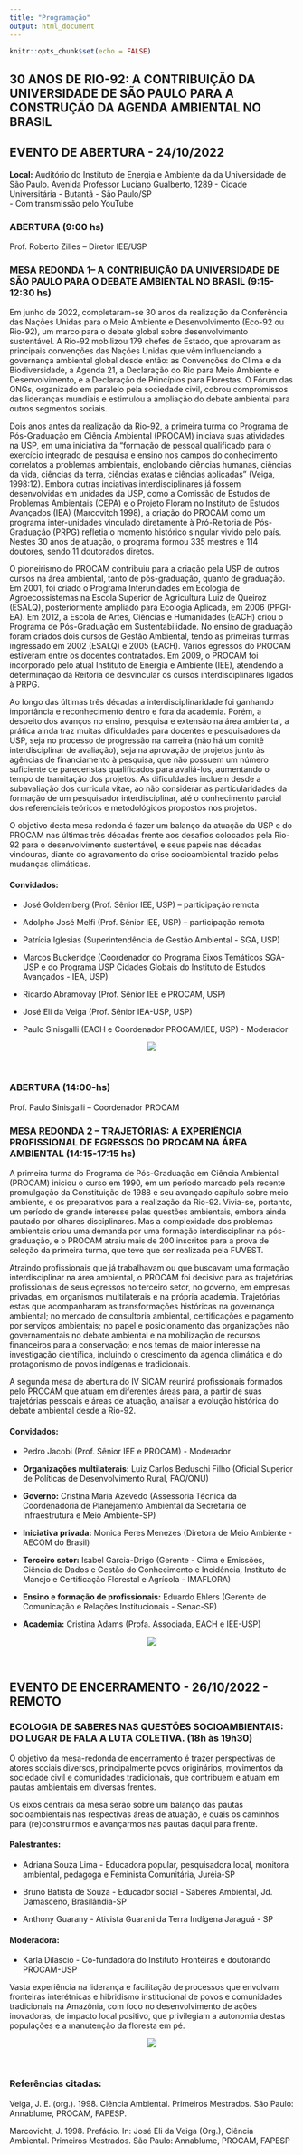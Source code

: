 ```yaml
---
title: "Programação"
output: html_document
---
```


```r
knitr::opts_chunk$set(echo = FALSE)
```

<link rel="stylesheet" href="https://cdn.jsdelivr.net/gh/jpswalsh/academicons@1/css/academicons.min.css">

## **30 ANOS DE RIO-92: A CONTRIBUIÇÃO DA UNIVERSIDADE DE SÃO PAULO PARA A CONSTRUÇÃO DA AGENDA AMBIENTAL NO BRASIL**



## **EVENTO DE ABERTURA - 24/10/2022**

**Local:** Auditório do Instituto de Energia e Ambiente da da Universidade de São Paulo. Avenida Professor Luciano Gualberto, 1289 - Cidade Universitária - Butantã - São Paulo/SP\
- Com transmissão pelo YouTube

### **ABERTURA (9:00 hs)**

Prof. Roberto Zilles -- Diretor IEE/USP

### **MESA REDONDA 1-- A CONTRIBUIÇÃO DA UNIVERSIDADE DE SÃO PAULO PARA O DEBATE AMBIENTAL NO BRASIL (9:15-12:30 hs)** {#mesa-redonda-1}

Em junho de 2022, completaram-se 30 anos da realização da Conferência das Nações Unidas para o Meio Ambiente e Desenvolvimento (Eco-92 ou Rio-92), um marco para o debate global sobre desenvolvimento sustentável. A Rio-92 mobilizou 179 chefes de Estado, que aprovaram as principais convenções das Nações Unidas que vêm influenciando a governança ambiental global desde então: as Convenções do Clima e da Biodiversidade, a Agenda 21, a Declaração do Rio para Meio Ambiente e Desenvolvimento, e a Declaração de Princípios para Florestas. O Fórum das ONGs, organizado em paralelo pela sociedade civil, cobrou compromissos das lideranças mundiais e estimulou a ampliação do debate ambiental para outros segmentos sociais.

Dois anos antes da realização da Rio-92, a primeira turma do Programa de Pós-Graduação em Ciência Ambiental (PROCAM) iniciava suas atividades na USP, em uma iniciativa da "formação de pessoal qualificado para o exercício integrado de pesquisa e ensino nos campos do conhecimento correlatos a problemas ambientais, englobando ciências humanas, ciências da vida, ciências da terra, ciências exatas e ciências aplicadas" (Veiga, 1998:12). Embora outras inciativas interdisciplinares já fossem desenvolvidas em unidades da USP, como a Comissão de Estudos de Problemas Ambientais (CEPA) e o Projeto Floram no Instituto de Estudos Avançados (IEA) (Marcovitch 1998), a criação do PROCAM como um programa inter-unidades vinculado diretamente à Pró-Reitoria de Pós-Graduação (PRPG) refletia o momento histórico singular vivido pelo país. Nestes 30 anos de atuação, o programa formou 335 mestres e 114 doutores, sendo 11 doutorados diretos.

O pioneirismo do PROCAM contribuiu para a criação pela USP de outros cursos na área ambiental, tanto de pós-graduação, quanto de graduação. Em 2001, foi criado o Programa Interunidades em Ecologia de Agroecossistemas na Escola Superior de Agricultura Luiz de Queiroz (ESALQ), posteriormente ampliado para Ecologia Aplicada, em 2006 (PPGI-EA). Em 2012, a Escola de Artes, Ciências e Humanidades (EACH) criou o Programa de Pós-Graduação em Sustentabilidade. No ensino de graduação foram criados dois cursos de Gestão Ambiental, tendo as primeiras turmas ingressado em 2002 (ESALQ) e 2005 (EACH). Vários egressos do PROCAM estiveram entre os docentes contratados. Em 2009, o PROCAM foi incorporado pelo atual Instituto de Energia e Ambiente (IEE), atendendo a determinação da Reitoria de desvincular os cursos interdisciplinares ligados à PRPG.

Ao longo das últimas três décadas a interdisciplinaridade foi ganhando importância e reconhecimento dentro e fora da academia. Porém, a despeito dos avanços no ensino, pesquisa e extensão na área ambiental, a prática ainda traz muitas dificuldades para docentes e pesquisadores da USP, seja no processo de progressão na carreira (não há um comitê interdisciplinar de avaliação), seja na aprovação de projetos junto às agências de financiamento à pesquisa, que não possuem um número suficiente de pareceristas qualificados para avaliá-los, aumentando o tempo de tramitação dos projetos. As dificuldades incluem desde a subavaliação dos curricula vitae, ao não considerar as particularidades da formação de um pesquisador interdisciplinar, até o conhecimento parcial dos referenciais teóricos e metodológicos propostos nos projetos.

O objetivo desta mesa redonda é fazer um balanço da atuação da USP e do PROCAM nas últimas três décadas frente aos desafios colocados pela Rio-92 para o desenvolvimento sustentável, e seus papéis nas décadas vindouras, diante do agravamento da crise socioambiental trazido pelas mudanças climáticas.

#### Convidados:

-   José Goldemberg (Prof. Sênior IEE, USP) -- participação remota

-   Adolpho José Melfi (Prof. Sênior IEE, USP) -- participação remota

-   Patrícia Iglesias (Superintendência de Gestão Ambiental - SGA, USP)

-   Marcos Buckeridge (Coordenador do Programa Eixos Temáticos SGA-USP e do Programa USP Cidades Globais do Instituto de Estudos Avançados - IEA, USP)

-   Ricardo Abramovay (Prof. Sênior IEE e PROCAM, USP)

-   José Eli da Veiga (Prof. Sênior IEA-USP, USP)

-   Paulo Sinisgalli (EACH e Coordenador PROCAM/IEE, USP) - Moderador

<center>![](https://sicam.com.br/img/mesa-redonda-1.png)</center>

<br>

### **ABERTURA (14:00-hs)**

Prof. Paulo Sinisgalli -- Coordenador PROCAM

### **MESA REDONDA 2 -- TRAJETÓRIAS: A EXPERIÊNCIA PROFISSIONAL DE EGRESSOS DO PROCAM NA ÁREA AMBIENTAL (14:15-17:15 hs)**

A primeira turma do Programa de Pós-Graduação em Ciência Ambiental (PROCAM) iniciou o curso em 1990, em um período marcado pela recente promulgação da Constituição de 1988 e seu avançado capítulo sobre meio ambiente, e os preparativos para a realização da Rio-92. Vivia-se, portanto, um período de grande interesse pelas questões ambientais, embora ainda pautado por olhares disciplinares. Mas a complexidade dos problemas ambientais criou uma demanda por uma formação interdisciplinar na pós-graduação, e o PROCAM atraiu mais de 200 inscritos para a prova de seleção da primeira turma, que teve que ser realizada pela FUVEST.

Atraindo profissionais que já trabalhavam ou que buscavam uma formação interdisciplinar na área ambiental, o PROCAM foi decisivo para as trajetórias profissionais de seus egressos no terceiro setor, no governo, em empresas privadas, em organismos multilaterais e na própria academia. Trajetórias estas que acompanharam as transformações históricas na governança ambiental; no mercado de consultoria ambiental, certificações e pagamento por serviços ambientais; no papel e posicionamento das organizações não governamentais no debate ambiental e na mobilização de recursos financeiros para a conservação; e nos temas de maior interesse na investigação científica, incluindo o crescimento da agenda climática e do protagonismo de povos indígenas e tradicionais.

A segunda mesa de abertura do IV SICAM reunirá profissionais formados pelo PROCAM que atuam em diferentes áreas para, a partir de suas trajetórias pessoais e áreas de atuação, analisar a evolução histórica do debate ambiental desde a Rio-92.

#### Convidados:

-   Pedro Jacobi (Prof. Sênior IEE e PROCAM) - Moderador

-   **Organizações multilaterais:** Luiz Carlos Beduschi Filho (Oficial Superior de Políticas de Desenvolvimento Rural, FAO/ONU)

-   **Governo:** Cristina Maria Azevedo (Assessoria Técnica da Coordenadoria de Planejamento Ambiental da Secretaria de Infraestrutura e Meio Ambiente-SP)

-   **Iniciativa privada:** Monica Peres Menezes (Diretora de Meio Ambiente - AECOM do Brasil)

-   **Terceiro setor:** Isabel Garcia-Drigo (Gerente - Clima e Emissões, Ciência de Dados e Gestão do Conhecimento e Incidência, Instituto de Manejo e Certificação Florestal e Agrícola - IMAFLORA)

-   **Ensino e formação de profissionais:** Eduardo Ehlers (Gerente de Comunicação e Relações Institucionais - Senac-SP)

-   **Academia:** Cristina Adams (Profa. Associada, EACH e IEE-USP)

<center>![](https://sicam.com.br/img/mesa-redonda-2.jpeg)</center>

<br>

## **EVENTO DE ENCERRAMENTO - 26/10/2022 - REMOTO**

### **ECOLOGIA DE SABERES NAS QUESTÕES SOCIOAMBIENTAIS: DO LUGAR DE FALA A LUTA COLETIVA. (18h às 19h30)**

O objetivo da mesa-redonda de encerramento é trazer perspectivas de atores sociais diversos, principalmente povos originários, movimentos da sociedade civil e comunidades tradicionais, que contribuem e atuam em pautas ambientais em diversas frentes.

Os eixos centrais da mesa serão sobre um balanço das pautas socioambientais nas respectivas áreas de atuação, e quais os caminhos para (re)construirmos e avançarmos nas pautas daqui para frente.

#### Palestrantes:

-   Adriana Souza Lima - Educadora popular, pesquisadora local, monitora ambiental, pedagoga e Feminista Comunitária, Juréia-SP

-   Bruno Batista de Souza - Educador social - Saberes Ambiental, Jd. Damasceno, Brasilândia-SP

-   Anthony Guarany - Ativista Guarani da Terra Indígena Jaraguá - SP

#### Moderadora:

-   Karla Dilascio - Co-fundadora do Instituto Fronteiras e doutorando PROCAM-USP

Vasta experiência na liderança e facilitação de processos que envolvam fronteiras interétnicas e hibridismo institucional de povos e comunidades tradicionais na Amazônia, com foco no desenvolvimento de ações inovadoras, de impacto local positivo, que privilegiam a autonomia destas populações e a manutenção da floresta em pé.


<center>
![](https://sicam.com.br/img/encerramento.jpg)
</center>
<br>

### **Referências citadas:**

Veiga, J. E. (org.). 1998. Ciência Ambiental. Primeiros Mestrados. São Paulo: Annablume, PROCAM, FAPESP.

Marcovicht, J. 1998. Prefácio. In: José Eli da Veiga (Org.), Ciência Ambiental. Primeiros Mestrados. São Paulo: Annablume, PROCAM, FAPESP
